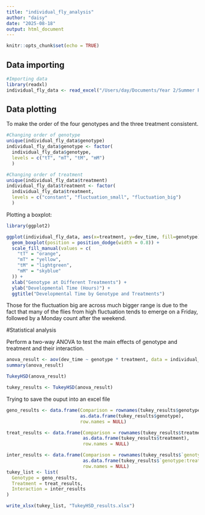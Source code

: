 ```yaml
---
title: "individual_fly_analysis"
author: "daisy"
date: "2025-08-18"
output: html_document
---
```


```r
knitr::opts_chunk$set(echo = TRUE)
```

## Data importing

```r
#Importing data 
library(readxl)
individual_fly_data <- read_excel("/Users/day/Documents/Year 2/Summer Project/Project/FLY/data/individual_fly_data.xlsx")
```

## Data plotting
To make the order of the four genotypes and the three treatment consistent.
```r
#Changing order of genotype
unique(individual_fly_data$genotype)
individual_fly_data$genotype <- factor(
  individual_fly_data$genotype,
  levels = c("tT", "mT", "tM", "mM")
  )

#Changing order of treatment
unique(individual_fly_data$treatment)
individual_fly_data$treatment <- factor(
  individual_fly_data$treatment,
  levels = c("constant", "fluctuation_small", "fluctuation_big")
  )

```

Plotting a boxplot:
```r
library(ggplot2)

ggplot(individual_fly_data, aes(x=treatment, y=dev_time, fill=genotype)) +
  geom_boxplot(position = position_dodge(width = 0.8)) +
  scale_fill_manual(values = c(
    "tT" = "orange",
    "mT" = "yellow",
    "tM" = "lightgreen",
    "mM" = "skyblue"
  )) + 
  xlab("Genotype at Different Treatments") +
  ylab("Developmental Time (Hours)") +
  ggtitle("Developmental Time by Genotype and Treatments")

```
Those for the fluctuation big are across much bigger range is due to the fact that many of the flies from high fluctuation tends to emerge on a Friday, followed by a Monday count after the weekend.

#Statistical analysis

Perform a two-way ANOVA to test the main effects of genotype and treatment and their interaction.
```r
anova_result <- aov(dev_time ~ genotype * treatment, data = individual_fly_data)
summary(anova_result)

TukeyHSD(anova_result)

tukey_results <- TukeyHSD(anova_result)
```

Trying to save the ouput into an excel file
```r
geno_results <- data.frame(Comparison = rownames(tukey_results$genotype),
                           as.data.frame(tukey_results$genotype),
                           row.names = NULL)

treat_results <- data.frame(Comparison = rownames(tukey_results$treatment),
                            as.data.frame(tukey_results$treatment),
                            row.names = NULL)

inter_results <- data.frame(Comparison = rownames(tukey_results$`genotype:treatment`),
                            as.data.frame(tukey_results$`genotype:treatment`),
                            row.names = NULL)
tukey_list <- list(
  Genotype = geno_results,
  Treatment = treat_results,
  Interaction = inter_results
)

write_xlsx(tukey_list, "TukeyHSD_results.xlsx")


```


